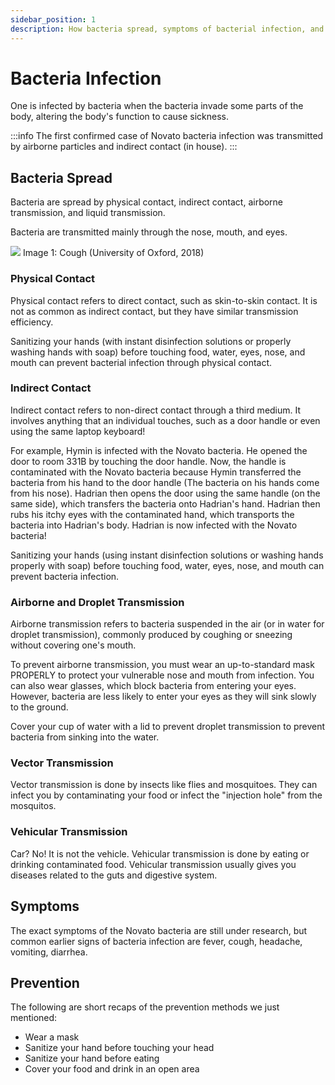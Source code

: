 ```yaml
---
sidebar_position: 1
description: How bacteria spread, symptoms of bacterial infection, and prevention.
---
```

# Bacteria Infection
One is infected by bacteria when the bacteria invade some parts of the body, altering the body's function to cause sickness. 

:::info 
The first confirmed case of Novato bacteria infection was transmitted by airborne particles and indirect contact (in house). 
:::

## Bacteria Spread
Bacteria are spread by physical contact, indirect contact, airborne transmission, and liquid transmission. 

Bacteria are transmitted mainly through the nose, mouth, and eyes. 

![](/assets/img/scary.png)
Image 1: Cough (University of Oxford, 2018)

### Physical Contact
Physical contact refers to direct contact, such as skin-to-skin contact. It is not as common as indirect contact, but they have similar transmission efficiency.

Sanitizing your hands (with instant disinfection solutions or properly washing hands with soap) before touching food, water, eyes, nose, and mouth can prevent bacterial infection through physical contact. 
### Indirect Contact
Indirect contact refers to non-direct contact through a third medium. It involves anything that an individual touches, such as a door handle or even using the same laptop keyboard! 

For example, Hymin is infected with the Novato bacteria. He opened the door to room 331B by touching the door handle. Now, the handle is contaminated with the Novato bacteria because Hymin transferred the bacteria from his hand to the door handle (The bacteria on his hands come from his nose). Hadrian then opens the door using the same handle (on the same side), which transfers the bacteria onto Hadrian's hand. Hadrian then rubs his itchy eyes with the contaminated hand, which transports the bacteria into Hadrian's body. Hadrian is now infected with the Novato bacteria!  

Sanitizing your hands (using instant disinfection solutions or washing hands properly with soap) before touching food, water, eyes, nose, and mouth can prevent bacteria infection. 
### Airborne and Droplet Transmission
Airborne transmission refers to bacteria suspended in the air (or in water for droplet transmission), commonly produced by coughing or sneezing without covering one's mouth. 

To prevent airborne transmission, you must wear an up-to-standard mask PROPERLY to protect your vulnerable nose and mouth from infection. You can also wear glasses, which block bacteria from entering your eyes. However, bacteria are less likely to enter your eyes as they will sink slowly to the ground. 

Cover your cup of water with a lid to prevent droplet transmission to prevent bacteria from sinking into the water. 
### Vector Transmission
Vector transmission is done by insects like flies and mosquitoes. They can infect you by contaminating your food or infect the "injection hole" from the mosquitos. 
### Vehicular Transmission
Car? No! It is not the vehicle. Vehicular transmission is done by eating or drinking contaminated food. Vehicular transmission usually gives you diseases related to the guts and digestive system. 

## Symptoms
The exact symptoms of the Novato bacteria are still under research, but common earlier signs of bacteria infection are fever, cough, headache, vomiting, diarrhea. 

## Prevention
The following are short recaps of the prevention methods we just mentioned:
- Wear a mask
- Sanitize your hand before touching your head
- Sanitize your hand before eating
- Cover your food and drink in an open area

